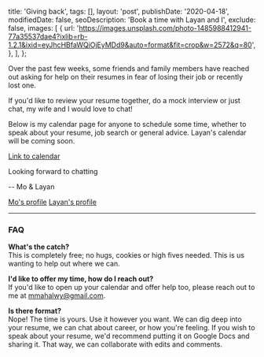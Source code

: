 
  title: 'Giving back',
  tags: [],
  layout: 'post',
  publishDate: '2020-04-18',
  modifiedDate: false,
  seoDescription: 'Book a time with Layan and I',
  exclude: false,
  images: [
    {
      url:
        'https://images.unsplash.com/photo-1485988412941-77a35537dae4?ixlib=rb-1.2.1&ixid=eyJhcHBfaWQiOjEyMDd9&auto=format&fit=crop&w=2572&q=80',
    },
  ],
};

<BlogMeta meta={meta} />

Over the past few weeks, some friends and family members have reached out asking for help on their resumes in fear of losing their job or recently lost one.

If you'd like to review your resume together, do a mock interview or just chat, my wife and I would love to chat!

Below is my calendar page for anyone to schedule some time, whether to speak about your resume, job search or general advice. Layan's calendar will be coming soon.

[Link to calendar](https://x.ai/calendar/mmahalwy/resume)

Looking forward to chatting

-- Mo & Layan

[Mo's profile](http://linkedin.com/in/mmahalwy)
[Layan's profile](https://www.linkedin.com/in/layan-kutob-1a05a521/)

<Spacing my={32}>
  <hr />
</Spacing>

### FAQ

**What's the catch?**<br />
This is completely free; no hugs, cookies or high fives needed. This is us wanting to help out where we can.

**I'd like to offer my time, how do I reach out?**<br />
If you'd like to open up your calendar and offer help too, please reach out to me at [mmahalwy@gmail.com](mailto:mmahalwy@gmail.com).

**Is there format?**<br />
Nope! The time is yours. Use it however you want. We can dig deep into your resume, we can chat about career, or how you're feeling.
If you wish to speak about your resume, we'd recommend putting it on Google Docs and sharing it. That way, we can collaborate with
edits and comments.
